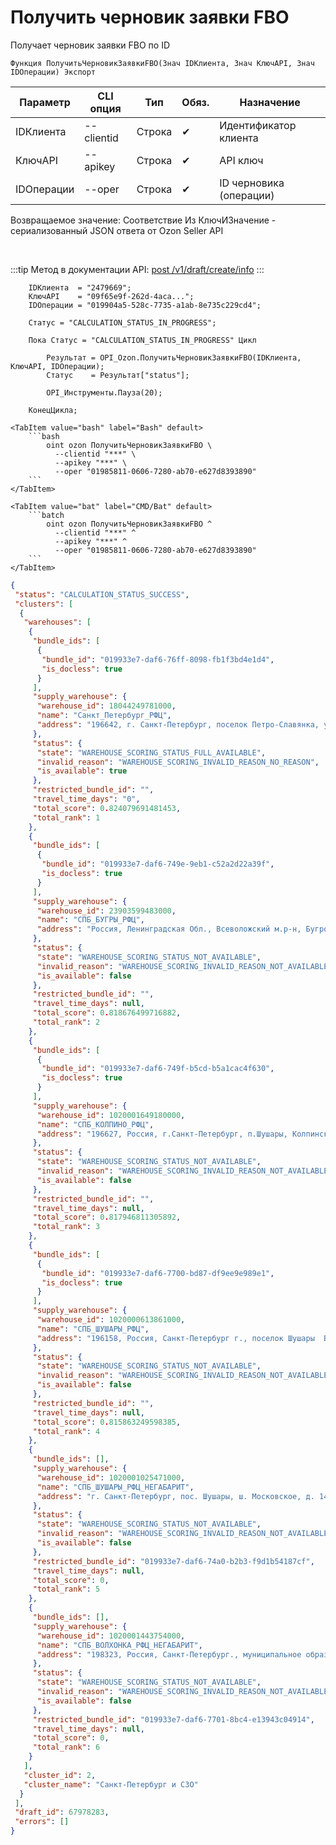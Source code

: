 ﻿---
sidebar_position: 5
description: Получить черновик заявки FBO и другие функции для работы с Ozon в Открытом пакете интеграций - бесплатной open-source библиотеке интеграций для 1С:Предприятие 8, OneScript и CLI
keywords: [1C, 1С, 1С:Предприятие, 1С:Предприятие 8.3, API, Интеграция, Сервисы, Обмен, OneScript, CLI, Ozon]
---


# Получить черновик заявки FBO
 Получает черновик заявки FBO по ID



`Функция ПолучитьЧерновикЗаявкиFBO(Знач IDКлиента, Знач КлючAPI, Знач IDОперации) Экспорт`

  | Параметр | CLI опция | Тип | Обяз. | Назначение |
  |-|-|-|-|-|
  | IDКлиента | --clientid | Строка | &#x2714; | Идентификатор клиента |
  | КлючAPI | --apikey | Строка | &#x2714; | API ключ |
  | IDОперации | --oper | Строка | &#x2714; | ID черновика (операции) |

  
  Возвращаемое значение:   Соответствие Из КлючИЗначение - сериализованный JSON ответа от Ozon Seller API

<br/>

:::tip
Метод в документации API: [post /v1/draft/create/info](https://docs.ozon.ru/api/seller/#operation/SupplyDraftAPI_DraftCreateInfo)
:::
<br/>



```bsl title="Пример использования для 1С:Предприятие/OneScript"
    IDКлиента  = "2479669";
    КлючAPI    = "09f65e9f-262d-4aca...";
    IDОперации = "019904a5-528c-7735-a1ab-8e735c229cd4";

    Статус = "CALCULATION_STATUS_IN_PROGRESS";

    Пока Статус = "CALCULATION_STATUS_IN_PROGRESS" Цикл

        Результат = OPI_Ozon.ПолучитьЧерновикЗаявкиFBO(IDКлиента, КлючAPI, IDОперации);
        Статус    = Результат["status"];

        OPI_Инструменты.Пауза(20);

    КонецЦикла;
```
    

 <Tabs>
  
    <TabItem value="bash" label="Bash" default>
        ```bash
            oint ozon ПолучитьЧерновикЗаявкиFBO \
              --clientid "***" \
              --apikey "***" \
              --oper "01985811-0606-7280-ab70-e627d8393890"
        ```
    </TabItem>
  
    <TabItem value="bat" label="CMD/Bat" default>
        ```batch
            oint ozon ПолучитьЧерновикЗаявкиFBO ^
              --clientid "***" ^
              --apikey "***" ^
              --oper "01985811-0606-7280-ab70-e627d8393890"
        ```
    </TabItem>
</Tabs>


```json title="Результат"
{
 "status": "CALCULATION_STATUS_SUCCESS",
 "clusters": [
  {
   "warehouses": [
    {
     "bundle_ids": [
      {
       "bundle_id": "019933e7-daf6-76ff-8098-fb1f3bd4e1d4",
       "is_docless": true
      }
     ],
     "supply_warehouse": {
      "warehouse_id": 18044249781000,
      "name": "Санкт_Петербург_РФЦ",
      "address": "196642, г. Санкт-Петербург, поселок Петро-Славянка, ул.Софийская, 118 корпус 4 строение 1"
     },
     "status": {
      "state": "WAREHOUSE_SCORING_STATUS_FULL_AVAILABLE",
      "invalid_reason": "WAREHOUSE_SCORING_INVALID_REASON_NO_REASON",
      "is_available": true
     },
     "restricted_bundle_id": "",
     "travel_time_days": "0",
     "total_score": 0.824079691481453,
     "total_rank": 1
    },
    {
     "bundle_ids": [
      {
       "bundle_id": "019933e7-daf6-749e-9eb1-c52a2d22a39f",
       "is_docless": true
      }
     ],
     "supply_warehouse": {
      "warehouse_id": 23903599483000,
      "name": "СПБ_БУГРЫ_РФЦ",
      "address": "Россия, Ленинградская Обл., Всеволожский м.р-н, Бугровское С.П., Бугры Массив тер., Шоссейная ул., зд. 50, к. 1."
     },
     "status": {
      "state": "WAREHOUSE_SCORING_STATUS_NOT_AVAILABLE",
      "invalid_reason": "WAREHOUSE_SCORING_INVALID_REASON_NOT_AVAILABLE_RANK",
      "is_available": false
     },
     "restricted_bundle_id": "",
     "travel_time_days": null,
     "total_score": 0.818676499716882,
     "total_rank": 2
    },
    {
     "bundle_ids": [
      {
       "bundle_id": "019933e7-daf6-749f-b5cd-b5a1cac4f630",
       "is_docless": true
      }
     ],
     "supply_warehouse": {
      "warehouse_id": 1020001649180000,
      "name": "СПБ_КОЛПИНО_РФЦ",
      "address": "196627, Россия, г.Санкт-Петербург, п.Шушары, Колпинское шоссе, д.135, к.2, стр.1"
     },
     "status": {
      "state": "WAREHOUSE_SCORING_STATUS_NOT_AVAILABLE",
      "invalid_reason": "WAREHOUSE_SCORING_INVALID_REASON_NOT_AVAILABLE_RANK",
      "is_available": false
     },
     "restricted_bundle_id": "",
     "travel_time_days": null,
     "total_score": 0.817946811305892,
     "total_rank": 3
    },
    {
     "bundle_ids": [
      {
       "bundle_id": "019933e7-daf6-7700-bd87-df9ee9e989e1",
       "is_docless": true
      }
     ],
     "supply_warehouse": {
      "warehouse_id": 1020000613861000,
      "name": "СПБ_ШУШАРЫ_РФЦ",
      "address": "196158, Россия, Санкт-Петербург г., поселок Шушары  Вн.Тер.Г., Московское ш., д. 143, стр. 1"
     },
     "status": {
      "state": "WAREHOUSE_SCORING_STATUS_NOT_AVAILABLE",
      "invalid_reason": "WAREHOUSE_SCORING_INVALID_REASON_NOT_AVAILABLE_RANK",
      "is_available": false
     },
     "restricted_bundle_id": "",
     "travel_time_days": null,
     "total_score": 0.815863249598385,
     "total_rank": 4
    },
    {
     "bundle_ids": [],
     "supply_warehouse": {
      "warehouse_id": 1020001025471000,
      "name": "СПБ_ШУШАРЫ_РФЦ_НЕГАБАРИТ",
      "address": "г. Санкт-Петербург, пос. Шушары, ш. Московское, д. 141, корп. 2, стр. 1"
     },
     "status": {
      "state": "WAREHOUSE_SCORING_STATUS_NOT_AVAILABLE",
      "invalid_reason": "WAREHOUSE_SCORING_INVALID_REASON_NOT_AVAILABLE_MATRIX",
      "is_available": false
     },
     "restricted_bundle_id": "019933e7-daf6-74a0-b2b3-f9d1b54187cf",
     "travel_time_days": null,
     "total_score": 0,
     "total_rank": 5
    },
    {
     "bundle_ids": [],
     "supply_warehouse": {
      "warehouse_id": 1020001443754000,
      "name": "СПБ_ВОЛХОНКА_РФЦ_НЕГАБАРИТ",
      "address": "198323, Россия, Санкт-Петербург., муниципальное образование города федерального значения Санкт-Петербурга муниципальный округ Горелово, Волхонское шоссе, дом 108, строение 5"
     },
     "status": {
      "state": "WAREHOUSE_SCORING_STATUS_NOT_AVAILABLE",
      "invalid_reason": "WAREHOUSE_SCORING_INVALID_REASON_NOT_AVAILABLE_MATRIX",
      "is_available": false
     },
     "restricted_bundle_id": "019933e7-daf6-7701-8bc4-e13943c04914",
     "travel_time_days": null,
     "total_score": 0,
     "total_rank": 6
    }
   ],
   "cluster_id": 2,
   "cluster_name": "Санкт-Петербург и СЗО"
  }
 ],
 "draft_id": 67978283,
 "errors": []
}
```

